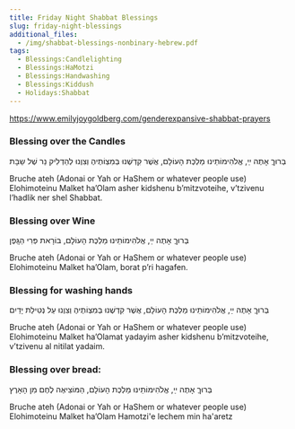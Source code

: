 ```yaml
---
title: Friday Night Shabbat Blessings
slug: friday-night-blessings
additional_files:
  - /img/shabbat-blessings-nonbinary-hebrew.pdf
tags:
  - Blessings:Candlelighting
  - Blessings:HaMotzi
  - Blessings:Handwashing
  - Blessings:Kiddush
  - Holidays:Shabbat
---
```


[https://www.emilyjoygoldberg.com/genderexpansive-shabbat-prayers ](https://www.emilyjoygoldberg.com/genderexpansive-shabbat-prayers)

### Blessing over the Candles

<HB>  בְּרוּךֶ אָתֶה ײַ, אֱלֹהִימוֹתֵינוּ מַלְכֶּת הָעוֹלָם, אֲשֶׁר קִדְשֶׁנוּ בְּמִצְוֹתֶיהֶ וְצִוֶנוּ לְהַדְלִיק נֵר שֶׁל שַבָּת </HB>

Bruche ateh (Adonai or Yah or HaShem or whatever people use) Elohimoteinu Malket ha’Olam asher kidshenu b’mitzvoteihe, v’tzivenu l’hadlik ner shel Shabbat.

### Blessing over Wine
<HB>  בְּרוּךֶ אָתֶה ײַ,  אֱלֹהִימוֹתֵינוּ מַלְכֶּת הָעוֹלָם, בּוֹרָאת פְּרִי הַגָּֽפֶן </HB>

Bruche ateh (Adonai or Yah or HaShem or whatever people use) Elohimoteinu Malket ha’Olam, borat p’ri hagafen.


### Blessing for washing hands
<HB>  בְּרוּךֶ אָתֶה ײַ, אֱלֹהִימוֹתֵינוּ מַלְכֶּת הָעוֹלָם, אֲשֶׁר קִדְשֶׁנוּ בְּמִצְוֹתֶיהֶ וְצִוֶנוּ עַל נְטִילַת יָדַיִם </HB>

Bruche ateh (Adonai or Yah or HaShem or whatever people use) Elohimoteinu Malket ha’Olamat yadayim
asher kidshenu b’mitzvoteihe, v’tzivenu al nitilat yadaim.

### Blessing over bread:
<HB> בְּרוּךֶ אָתֶה ײַ, אֱלֹהִימוֹתֵינוּ מַלְכֶּת הָעוֹלָם, הַמּוֹצִיאֶה לֶחֶם מִן הָאָרֶץ </HB>

Bruche ateh (Adonai or Yah or HaShem or whatever people use) Elohimoteinu Malket ha’Olam Hamotzi'e lechem min ha'aretz

<Files frontMatter={frontMatter} />
